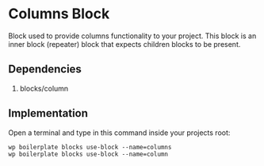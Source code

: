 
<Meta of={ComponentData} name='About' />

# Columns Block

Block used to provide columns functionality to your project. This block is an inner block (repeater) block that expects children blocks to be present.

## Dependencies

1. blocks/column

## Implementation

Open a terminal and type in this command inside your projects root:

```shell
wp boilerplate blocks use-block --name=columns
wp boilerplate blocks use-block --name=column
```
